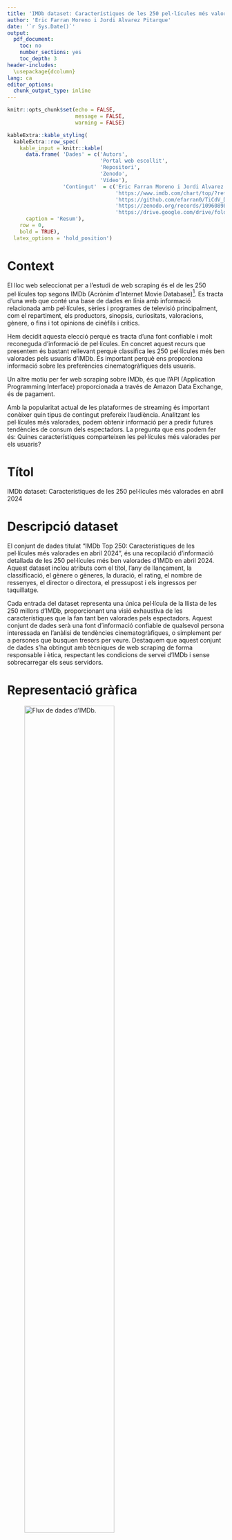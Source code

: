 ---
title: 'IMDb dataset: Característiques de les 250 pel·lícules més valorades en abril 2024'
author: 'Eric Farran Moreno i Jordi Alvarez Pitarque'
date: '`r Sys.Date()`'
output:
  pdf_document:
    toc: no
    number_sections: yes
    toc_depth: 3
header-includes:
  \usepackage{dcolumn}
lang: ca
editor_options: 
  chunk_output_type: inline
---

```{r setup, include=FALSE}
knitr::opts_chunk$set(echo = FALSE,
                      message = FALSE,
                      warning = FALSE)
```

```{r 1, fig.align = 'centrer'}
kableExtra::kable_styling(
  kableExtra::row_spec(
    kable_input = knitr::kable(
      data.frame( 'Dades' = c('Autors',
                              'Portal web escollit',
                              'Repositori',
                              'Zenodo',
                              'Vídeo'),
                  'Contingut'  = c('Eric Farran Moreno i Jordi Alvarez Pitarque',
                                   'https://www.imdb.com/chart/top/?ref_=nv_mv_250',
                                   'https://github.com/efarran0/TiCdV_DADES_PR1',
                                   'https://zenodo.org/records/10960898',
                                   'https://drive.google.com/drive/folders/1Ed7G3YkAmBDw_w45jENvpWfCfVnZbtaK')),
      caption = 'Resum'),
    row = 0,
    bold = TRUE),
  latex_options = 'hold_position')
```

# Context

El lloc web seleccionat per a l’estudi de web scraping és el de les 250 pel·lícules top segons IMDb (Acrònim d’Internet Movie Database)[^1]. Es tracta d’una web que conté una base de dades en línia amb informació relacionada amb pel·lícules, sèries i programes de televisió principalment, com el repartiment, els productors, sinopsis, curiositats, valoracions, gènere, o fins i tot opinions de cinèfils i crítics.

Hem decidit aquesta elecció perquè es tracta d’una font confiable i molt reconeguda d’informació de pel·lícules. En concret aquest recurs que presentem és bastant rellevant perquè classifica les 250 pel·lícules més ben valorades pels usuaris d’IMDb. És important perquè ens proporciona informació sobre les preferències cinematogràfiques dels usuaris.

Un altre motiu per fer web scraping sobre IMDb, és que l’API (Application Programming Interface) proporcionada a través de Amazon Data Exchange, és de pagament.

Amb la popularitat actual de les plataformes de streaming és important conèixer quin tipus de contingut prefereix l’audiència. Analitzant les pel·lícules més valorades, podem obtenir informació per a predir futures tendències de consum dels espectadors.
La pregunta que ens podem fer és: Quines característiques comparteixen les pel·lícules més valorades per els usuaris?

[^1]: https://www.imdb.com/chart/top/?ref_=nv_mv_250

# Títol

IMDb dataset: Característiques de les 250 pel·lícules més valorades en abril 2024

\newpage

# Descripció dataset

El conjunt de dades titulat “IMDb Top 250: Característiques de les pel·lícules més valorades en abril 2024”, és una recopilació d’informació detallada de les 250 pel·lícules més ben valorades d’IMDb en abril 2024. Aquest dataset inclou atributs com el títol, l’any de llançament, la classificació, el gènere o gèneres, la duració, el rating, el nombre de ressenyes, el director o directora, el pressupost i els ingressos per taquillatge.

Cada entrada del dataset representa una única pel·lícula de la llista de les 250 millors d’IMDb, proporcionant una visió exhaustiva  de les característiques que la fan tant ben valorades pels espectadors. Aquest conjunt de dades serà una font d’informació confiable de qualsevol persona interessada en l’anàlisi de tendències cinematogràfiques, o simplement per a persones que busquen tresors per veure.
Destaquem que aquest conjunt de dades s’ha obtingut amb tècniques de web scraping de forma responsable i ètica, respectant les condicions de servei d’IMDb i sense sobrecarregar els seus servidors.

# Representació gràfica

![Flux de dades d'IMDb.](Representació gràfica.png){width=70%}


# Contigut dataset

El conjunt de dades proporcionat conté les següents característiques de cadascuna de les pel·lícules dins la llista de les 250 millors d’IMDb:

**Title**: Títol original

**Genre**: Conjunt de gèneres

**Year**: Any de llançament

**Classification**: Classificació en diferents format

**Duration**: Durada en hores i minuts

**Rating**: Qualificació promig

**Review**: Número de ressenyes

**Director**: Director o directora

**Budget**: Pressupost en moneda local

**Collection**: Ingressos de taquillatge totals

El període de temps al que pertanyen les dades és el moment d’extracció de les dades atès que les 250 millors pel·lícules d’IMDb s’actualitza regularment en funció de les qualificacions dels usuaris.
En aquest cas, la darrera extracció es realitza en data del 11 d’abril del 2024.

# Propietari

Encara que IMDb és una companyia d’Amazon, opera com entitat independent amb la seva pròpia junta directiva, per tant, té autoritat sobre les seves pròpies dades. IMDb és reconegut com a font confiable i autoritzada d’informació sobre pel·lícules i sèries. Per exemple, la famosa revista “Fotogramas” especialitzada en cinema fa citacions d’aquesta base de dades en línia en els seus articles.

A continuació es citen anàlisis anteriors de la mateixa font d’informació:

- Sentiment Classification of IMDB Movie Review Data Using a PyTorch LSTM Network. \
Es tracta d’un estudi que utilitza les ressenyes de pel·lícules d’IMDb per a predir si la ressenya de la pel·lícula te un sentiment positiu o negatiu[^2].

[^2]: https://visualstudiomagazine.com/articles/2022/03/21/sentiment-classification-imdb.aspx

- Quantitative approaches for evaluating the influence of films using the IMDB data base. \
Es tracta d’un estudi sobre la influència de certes pel·lícules al llarg de la història del cinema en base a les citacions que rep[^3].

[^3]: https://www.lluiscodina.com/influence-films-imdb-database/

- Exploratory data analysis of the IMDb’s movie database from a data scientist perspective. \
Es tracta d’un anàlisi de les dades d’IMDb utilitzant R amb ggplot2, com indica el títol, per a visualitzar les qualificacions i metadades de les pel·lícules de la font d’IMDb[^4].

[^4]: https://minimaxir.com/2018/07/imdb-data-analysis/

\newpage

Finalment, els passos que seguim per actuar d’acord amb els principis ètics i legals són els següents:

**1. Verificació de l’arxiu robots.txt**: abans de fer web scraping sobre IMDb, es comprova els permisos del user-agent i els directoris permesos

**2. Respectar les condicions del servei**: Es respecten els termes del servei d’IMDb i no s’utilitzen les dades recopilades per a finalitats comercials. https://developer.imdb.com/non-commercial-datasets/ 

**3. Minimització de la càrrega del servidor**: Ens assegurem de no sobrecarregar els servidors d’IMDb fent web scraping de forma responsable, per exemple, afegint retards entre peticions.

**4. Privacitat de les dades personals**: Encara que les dades d’IMDb són públiques, no s’inclou cap informació de caràcter personal identificable en el nostre dataset.

# Inspiració

En aquesta extracció de dades a partir d’utilitzar la tècnica de scraping a IMDb, ens inspirem en la creixent importància i popularitat de l’anàlisi de dades a la indústria del cinema. Amb la proliferació de les plataformes de streaming com HBO, Netflix, Amazon Prime, Rakuten, Disney+, AppleTV, Movistar+ o SkyShowTime cada vegada és més important entendre quin tipus de contingut ressona entre l'audiència.

El conjunt de dades de les 250 millors pel·lícules d'IMDb és interessant perquè representa les pel·lícules més valorades pels usuaris d'IMDb. Això ens proporciona una visió de les preferències dels espectadors i ens permet analitzar les característiques que fan que una pel·lícula sigui exitosa.
Algunes de les preguntes que pretenem respondre amb aquest dataset són:

- Quines són les característiques en comú de les pel·lícules més valorades?

- Com han canviat les preferències dels espectadors al llarg del temps?

- Hi ha una correlació entre el pressupost d'una pel·lícula i la seva valoració a IMDb?

- Com influeixen els directors a la qualificació d'una pel·lícula?

En comparació amb les anàlisis anteriors que s'esmenten a l’apartat anterior, aquest estudi es centra específicament en les 250 millors pel·lícules d'IMDb, fet que ens permet aprofundir en les característiques de les pel·lícules més reeixides. Mentre  que altres anàlisis es poden centrar en aspectes més generals de la filmografia o en conjunts de dades més àmplies, aquesta extracció concreta ens permet centrar-nos en un conjunt de dades més específic i potencialment desvetllar aspectes únics sobre les pel·lícules més valorades.

# Llicència

Per al conjunt de dades resultant d’aquest projecte, una opció adequada pot ser la llicència Released Under CC BY-NC-SA 4.0 License. Aquesta és una llicència Creative Commons que permet a altres, adaptar i elaborar sobre aquest treball per a fins no comercials, sempre que et donin crèdit i llicenciïn les seves noves creacions sota els mateixos termes.
Aquesta llicència és apropiada pels següents motius:

**Reconeixement (BY)**: Permet que altres utilitzin el teu conjunt de dades mentre et referenciïn. Això t’aporta reconeixement.

**No Comercial (NC)**: Impedeix que altres utilitzin aquest dataset per a finalitats comercials. Aquest fet és important perquè aquestes dades procedeixen d’IMDb i hem d’heretar les seves condicions d’ús respecte les seves dades

**Compartir Igual (SA)**: Permet que altres transformin i elaborin sobre aquesta informació, sempre que es distribueixinels seus treballs sota la mateixa llicència que l'original. Això promou l’intercanvi deconeixements.

# Codi font

El programa de recol·lecció de dades web emprat en aquesta pràctica es divideix a l’hora en dos programes. El primer conté les instruccions requerides per obtenir de manera autònoma les direccions web a les 250 millors pel·lícules valorades en IMDb i tots els camps especificats en l'apartat de contingut mentre que, el segon programa, executa al primer.

El procés de recerca es dur a terme mitjançant la llibreria BeautifulSoup de python especificant l’etiqueta que es vol obtenir i a la classe a la que pertany aquesta. No obstant l’anterior, no totes les dades es distingeixen exclusivament per l’etiqueta i la classe. Així doncs, una de les problemàtiques que s’han solventat al programa és la discriminació de dades amb característiques comunes dins el portal web. A més, també s’ha volgut obtenir el llistat d’actors principals que han participat en cada pel·lícula així com el nombre de nominacions als Oscars però, en aquest cas, les dades no s'han pogut extreure.

# Dataset

El dataset es troba disponible a la carpeta /dataset del repositori de github però també pot ser visiat al repositori de dades Zenodo[^5].

[^5]: https://zenodo.org/records/10960898

# Vídeo

El vídeo amb la presentació d'aquesta pràctica es troba disponible al repositori del drive on tots els membres de l'UOC tenen accés de lectura[^6].

[^6]: https://drive.google.com/drive/folders/1Ed7G3YkAmBDw_w45jENvpWfCfVnZbtaK?usp=drive_link

```{r 2, fig.align = 'centrer'}
kableExtra::kable_styling(
  kableExtra::row_spec(
    kable_input = knitr::kable(
      data.frame('Contribucions' = c('Investigació prèvia', 'Redacció de les respostes', 'Desenvolupament del codi', 'Participació al vídeo'),
                 'Signatura' = c('EFM, JAP', 'EFM, JAP', 'EFM, JAP', 'EFM, JAP')),
      caption = 'Contribucions'),
    row = 0,
    bold = TRUE),
  latex_options = 'hold_position')
```

\newpage

**Referències**

1. Las 250 mejores películas de IMDb.\
https://www.imdb.com/chart/top/?ref_=nv_mv_250/ \
[Consultat el 03/04/2024]

2. McCaffrey, J (2022, Març 21). Sentiment Classification of IMDB Movie Review Data Using a PyTorch LSTM Network. Visual Studio Magazine.\
https://visualstudiomagazine.com/articles/2022/03/21/sentiment-classification-imdb.aspx/

3. Canet, Fernando; Valero, Miguel Angel; Codina, Lluís. (2016). «Quantitative approaches for evaluating the influence of films using the IMDb database». Communication & Society 29(2), 151-172.\
https://doi.org/10.15581/003.29.2.151-172

4. Woolf, M (2018, Juny 16). Analyzing IMDb Data The Intended Way, with R and ggplot2. Max Woolf's Blog.\
https://minimaxir.com/2018/07/imdb-data-analysis/

5. Introducing the New IMDb API.\
https://developer.imdb.com/ \
[Consultat el 04/04/2024]

6. I’m the CEO of IMDb. Here’s the one thing I tell every new hire.\
https://www.aboutamazon.com/news/workplace/imdb-ceo-col-needham-amazon-anniversary/ \
[Consultat el 08/04/2024]

7. Press Room - IMDb.\
https://www.imdb.com/pressroom/bio/ \
[Consultat el 08/04/2024]

8. Las 100 mejores películas de la historia del cine, ordenadas en ranking.\
https://www.fotogramas.es/noticias-cine/g6879913/las-50-mejores-peliculas-de-la-historia-segun-los-usuarios-de-imdb/ \
[Consultat el 08/04/2024]

9. Vikipèdia Fotogramas.\
https://ca.wikipedia.org/wiki/Fotogramas/ \
[Consultat el 08/04/2024]

10. Tipus de llicències Creative Commons.\
https://xtec.gencat.cat/ca/centres/propintel_dretauto/llicencies_cc/ \
[Consultat el 09/04/2024]

11. Los 6 tipos de licencias Creative Commons (IMF).\
https://blogs.imf-formacion.com/blog/corporativo/marketing-digital/6-tipos-de-licencias-creative-commons/ \
[Consultat el 09/04/2024]
